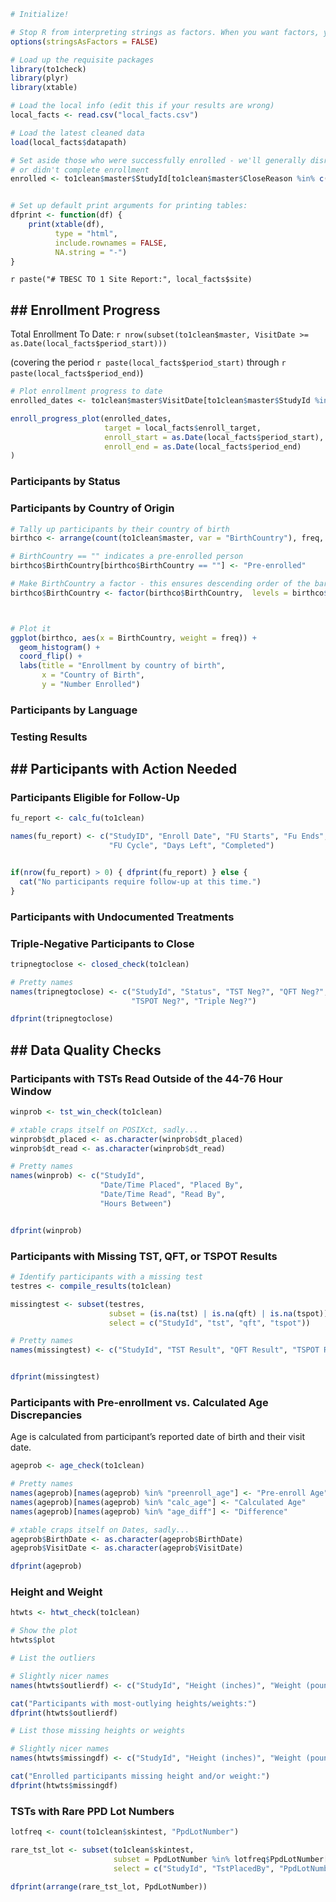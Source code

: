 
```r
# Initialize!

# Stop R from interpreting strings as factors. When you want factors, you'll know it.
options(stringsAsFactors = FALSE)

# Load up the requisite packages
library(to1check)
library(plyr)
library(xtable)

# Load the local info (edit this if your results are wrong)
local_facts <- read.csv("local_facts.csv")

# Load the latest cleaned data
load(local_facts$datapath)

# Set aside those who were successfully enrolled - we'll generally disregard those who declined
# or didn't complete enrollment 
enrolled <- to1clean$master$StudyId[to1clean$master$CloseReason %in% c("Triple Negative", "Open")]


# Set up default print arguments for printing tables:
dfprint <- function(df) {
    print(xtable(df),
          type = "html",
          include.rownames = FALSE,
          NA.string = "-")
}


```

`r paste("# TBESC TO 1 Site Report:", local_facts$site)`

## Enrollment Progress
---------------------
Total Enrollment To Date: `r nrow(subset(to1clean$master, VisitDate >= as.Date(local_facts$period_start)))`

(covering the period `r paste(local_facts$period_start)` through `r paste(local_facts$period_end)`)


```r
# Plot enrollment progress to date
enrolled_dates <- to1clean$master$VisitDate[to1clean$master$StudyId %in% enrolled]

enroll_progress_plot(enrolled_dates,
                     target = local_facts$enroll_target,
                     enroll_start = as.Date(local_facts$period_start),
                     enroll_end = as.Date(local_facts$period_end)
)

```

### Participants by Status




### Participants by Country of Origin
```r

# Tally up participants by their country of birth
birthco <- arrange(count(to1clean$master, var = "BirthCountry"), freq, BirthCountry)

# BirthCountry == "" indicates a pre-enrolled person
birthco$BirthCountry[birthco$BirthCountry == ""] <- "Pre-enrolled"

# Make BirthCountry a factor - this ensures descending order of the bars
birthco$BirthCountry <- factor(birthco$BirthCountry,  levels = birthco$BirthCountry)



# Plot it
ggplot(birthco, aes(x = BirthCountry, weight = freq)) +
  geom_histogram() +
  coord_flip() +
  labs(title = "Enrollment by country of birth",
       x = "Country of Birth",
       y = "Number Enrolled")

```




### Participants by Language




### Testing Results




## Participants with Action Needed
-----------------------------------

### Participants Eligible for Follow-Up
```r
fu_report <- calc_fu(to1clean)

names(fu_report) <- c("StudyID", "Enroll Date", "FU Starts", "Fu Ends", "Eligible for FU",
                      "FU Cycle", "Days Left", "Completed")


if(nrow(fu_report) > 0) { dfprint(fu_report) } else {
  cat("No participants require follow-up at this time.")
} 
```


### Participants with Undocumented Treatments

### Triple-Negative Participants to Close
```r
tripnegtoclose <- closed_check(to1clean)

# Pretty names
names(tripnegtoclose) <- c("StudyId", "Status", "TST Neg?", "QFT Neg?",
                           "TSPOT Neg?", "Triple Neg?")

dfprint(tripnegtoclose)
```

## Data Quality Checks
------------------------

### Participants with TSTs Read Outside of the 44-76 Hour Window
```r
winprob <- tst_win_check(to1clean)

# xtable craps itself on POSIXct, sadly...
winprob$dt_placed <- as.character(winprob$dt_placed)
winprob$dt_read <- as.character(winprob$dt_read)

# Pretty names
names(winprob) <- c("StudyId",
                    "Date/Time Placed", "Placed By",
                    "Date/Time Read", "Read By",
                    "Hours Between")


dfprint(winprob)
```


### Participants with Missing TST, QFT, or TSPOT Results
```r
# Identify participants with a missing test
testres <- compile_results(to1clean)

missingtest <- subset(testres,
                      subset = (is.na(tst) | is.na(qft) | is.na(tspot)) & StudyId %in% enrolled,
                      select = c("StudyId", "tst", "qft", "tspot"))

# Pretty names
names(missingtest) <- c("StudyId", "TST Result", "QFT Result", "TSPOT Result")


dfprint(missingtest)
```


### Participants with Pre-enrollment vs. Calculated Age Discrepancies
Age is calculated from participant's reported date of birth and their visit date.
```r
ageprob <- age_check(to1clean)

# Pretty names
names(ageprob)[names(ageprob) %in% "preenroll_age"] <- "Pre-enroll Age"
names(ageprob)[names(ageprob) %in% "calc_age"] <- "Calculated Age"
names(ageprob)[names(ageprob) %in% "age_diff"] <- "Difference"

# xtable craps itself on Dates, sadly...
ageprob$BirthDate <- as.character(ageprob$BirthDate)
ageprob$VisitDate <- as.character(ageprob$VisitDate)

dfprint(ageprob)
```


### Height and Weight
```r
htwts <- htwt_check(to1clean)

# Show the plot
htwts$plot
```

```r
# List the outliers

# Slightly nicer names
names(htwts$outlierdf) <- c("StudyId", "Height (inches)", "Weight (pounds)")

cat("Participants with most-outlying heights/weights:")
dfprint(htwts$outlierdf)
```

```r
# List those missing heights or weights

# Slightly nicer names
names(htwts$missingdf) <- c("StudyId", "Height (inches)", "Weight (pounds)")

cat("Enrolled participants missing height and/or weight:")
dfprint(htwts$missingdf)
```


### TSTs with Rare PPD Lot Numbers
```r
lotfreq <- count(to1clean$skintest, "PpdLotNumber")

rare_tst_lot <- subset(to1clean$skintest,
                       subset = PpdLotNumber %in% lotfreq$PpdLotNumber[lotfreq$freq < 10],
                       select = c("StudyId", "TstPlacedBy", "PpdLotNumber"))

dfprint(arrange(rare_tst_lot, PpdLotNumber))
```

